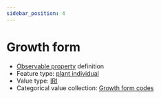 ```yaml
---
sidebar_position: 4
---
```



# Growth form

- [Observable property](/viewers/dawe-vocabs?uri=https://linked.data.gov.au/def/nrm/dd1769b9-c475-4732-915c-9b890a8d5f65) definition
- Feature type: [plant individual](http://linked.data.gov.au/def/tern-cv/60d7edf8-98c6-43e9-841c-e176c334d270)
- Value type: [IRI](https://w3id.org/tern/ontologies/tern/IRI)
- Categorical value collection: [Growth form codes](/viewers/dawe-vocabs?uri=https://linked.data.gov.au/def/nrm/d0fc07a7-3ec9-45ed-8850-885a32828d3c)

<Example protocolModule="cover-full" observableProperty="https://linked.data.gov.au/def/nrm/dd1769b9-c475-4732-915c-9b890a8d5f65" />

